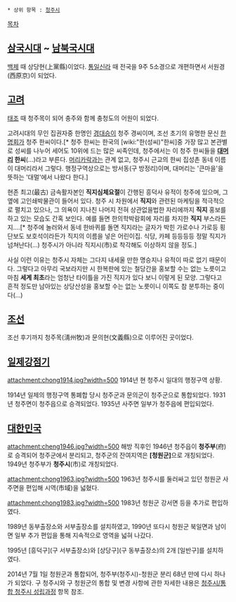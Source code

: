  * 상위 항목 : [[청주시]]

[[목차]]
== [[삼국시대]] ~ [[남북국시대]] ==
[[백제]] 때 상당현(上黨縣)이었다. [[통일신라]] 때 전국을 9주 5소경으로 개편하면서 서원경(西原京)이 되었다.

== [[고려]] ==
[[왕건|태조]] 때 청주목이 되어 충주와 함께 충청도의 어원이 되었다.

고려시대의 무인 집권자중 한명인 [[경대승]]이 청주 경씨이며, 조선 초기의 유명한 문신 [[한명회]]가 청주 한씨이다.[* 청주 한씨는 한국의 [wiki:"한(성씨)"한씨]중 가장 많고 본관별로 성씨를 나누어 세어도 10위에 드는 많은 씨족인데, 청주에서는 이 청주 한씨들을 '''[[대머리]] 한씨'''(…)라고 부른다. [[머리카락]]과는 관계 없고, 청주시 근교의 한씨 집성촌 동네 이름이 대머리라서 그렇다. 행정구역상으로는 방서동(구 방정리)이며, 대머리는 '큰마을'을 뜻하는 '대멀'에서 나왔다 한다.]

현존 최고(最古) 금속활자본인 '''직지심체요절'''이 간행된 흥덕사 유적이 청주에 있으며, 그 옆에 고인쇄박물관이 들어서 있다. 청주 시 차원에서 '''직지'''와 관련된 마케팅을 적극적으로 펼치고 있으나, 그 의욕이 지나친 나머지 전혀 상관없을법한 자리에까지 '''직지''' 홍보를 하고 있는 모습도 간혹 보인다. 예를 들면 한의학박람회에 자리를 차지한 '''직지''' 부스라든지….[* 청주에 놀러와서 동네 한바퀴를 돌면 직지라는 글자가 박힌 가로수나 가로등 횡단보도 보호석이라든가 직지의 이름을 넣은 어린이집. 식당, 카페 등등등등 정말 직지가 넘쳐난다(...) 청주시가 아니라 직지시(市)로 착각해도 이상하지 않을 정도.]

사실 이런 이유는 청주시 자체는 그다지 내세울 만한 명승지나 유적이 따로 없기 때문이다. 그렇다고 아무리 국보라지만 시 한복판에 있는 철당간을 홍보할 수는 없는 노릇이고 마침 '''세계 최초'''라는 엄청난 타이틀을 가진 직지가 있다 보니 이렇게 된 모양. 그렇다고 흔적 정도만 남아있는 상당산성을 홍보할 수는 없는 노릇이니 이쪽도 참 분투하는 중이다(...)

== [[조선]] ==
조선 후기까지 청주목(淸州牧)과 문의현(文義縣)으로 이루어진 곳이었다.

== [[일제강점기]] ==
attachment:chong1914.jpg?width=500
1914년 현 청주시 일대의 행정구역 상황.

1914년 일제의 행정구역 통폐합 당시 청주군과 문의군이 청주군으로 통합되었다. 1931년 청주면이 청주읍으로 승격되었다. 1935년 사주면 일부가 청주읍에 편입되었다.

== [[대한민국]] ==
attachment:cheng1946.jpg?width=500
해방 직후인 1946년 청주읍이 '''청주부'''(府)로 승격되어 청주군에서 분리되고, 청주군의 잔여지역은 '''[청원군]'''으로 개칭되었다. 1949년 청주부가 '''청주시'''(市)로 개칭되었다.

attachment:chong1963.jpg?width=500
1963년 청주시를 둘러싸고 있던 청원군 사주면을 편입해 시역(市域)을 넓혔다.

attachment:chong1983.jpg?width=500
1983년 청원군 강서면 등을 추가로 편입하였다.

1989년 동부출장소와 서부출장소를 설치하였고, 1990년 또다시 청원군 북일면과 남이면 일부 추가 편입을 통해 지속적으로 영역을 넓혀 나갔다.

1995년 [흥덕구](구 서부출장소)와 [상당구](구 동부출장소)의 2개 [일반구]를 설치하였다.

2014년 7월 1일 청원군과 통합되어, 청주부(청주시)-청원군 분리 68년 만에 다시 하나가 되었다. 구 청주시와 구 청원군의 통합 및 변경 사항에 관한 자세한 내용은 [[청주시/통합 청주시 성립과정]] 항목 참조.
